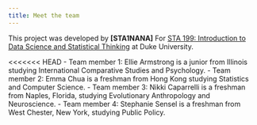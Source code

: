```yaml
---
title: Meet the team
---
```


This project was developed by **\[STA1NANA]** For [STA 199: Introduction to Data Science and Statistical Thinking](https://sta199-s25.github.io/) at Duke University.

<<<<<<< HEAD
-   Team member 1: Ellie Armstrong is a junior from Illinois studying International Comparative Studies and Psychology.
-   Team member 2: Emma Chua is a freshman from Hong Kong studying Statistics and Computer Science.
-   Team member 3: Nikki Caparrelli is a freshman from Naples, Florida, studying Evolutionary Anthropology and Neuroscience.
-   Team member 4: Stephanie Sensel is a freshman from West Chester, New York, studying Public Policy.
